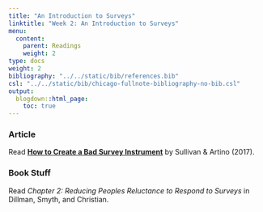 ```yaml
---
title: "An Introduction to Surveys"
linktitle: "Week 2: An Introduction to Surveys"
menu:
  content:
    parent: Readings
    weight: 2
type: docs
weight: 2
bibliography: "../../static/bib/references.bib"
csl: "../../static/bib/chicago-fullnote-bibliography-no-bib.csl"
output:
  blogdown::html_page:
    toc: true
---
```


### Article
Read [**How to Create a Bad Survey Instrument**](/files/Week 2/Sullivan & Artino (2017).pdf){target="_blank"} by Sullivan & Artino (2017). 

### Book Stuff
Read *Chapter 2: Reducing Peoples Reluctance to Respond to Surveys* in Dillman, Smyth, and Christian. 



